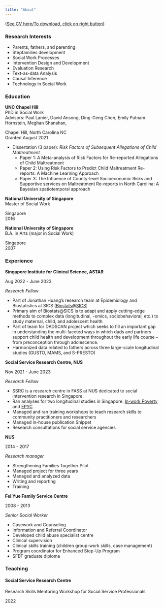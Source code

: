 ```yaml
---
title: "About"
---
```


([See CV here/To download, click on right button](https://github.com/gerardchung/cv_gerard/blob/main/gerard_cv_2023.pdf))

### Research Interests

-   Parents, fathers, and parenting
-   Stepfamilies development
-   Social Work Processes
-   Intervention Design and Development
-   Evaluation Research
-   Text-as-data Analysis
-   Causal Inference
-   Technology in Social Work

### Education

::: {.d-flex .justify-content-between}
<div>

**UNC Chapel Hill**\
PhD in Social Work\
Advisors: Paul Lanier, David Ansong, Ding-Geng Chen, Emily Putnam Hornstein, Meghan Shanahan,

</div>

::: text-end
Chapel Hill, North Carolina NC\
Granted August 2021
:::
:::

-   Dissertation (3 paper): *Risk Factors of Subsequent Allegations of Child Maltreatment*
    -   Paper 1: A Meta-analysis of Risk Factors for Re-reported Allegations of Child Maltreatment
    -   Paper 2: Using Risk Factors to Predict Child Maltreatment Re-reports: A Machine Learning Approach
    -   Paper 3: The Influence of County-level Socioeconomic Risks and Supportive services on Maltreatment Re-reports in North Carolina: A Bayesian spatiotemporal approach

::: {.d-flex .justify-content-between}
<div>

**National University of Singapore**\
Master of Social Work

</div>

::: text-end
Singapore\
2016
:::
:::

::: {.d-flex .justify-content-between}
<div>

**National University of Singapore**\
B.A. in Arts (major in Social Work)

</div>

::: text-end
Singapore\
2007
:::
:::

### Experience

::: {.d-flex .justify-content-between}
<div>

**Singapore Institute for Clinical Science, ASTAR**

</div>

::: text-end
Aug 2022 - June 2023
:::
:::

*Research Fellow*

-   Part of Jonathan Huang's research team at Epidemiology and Biostatistics at SICS ([Biostats\@SICS](https://huangresearchgroup.mystrikingly.com/))
-   Primary aim of Biostats\@SICS is to adapt and apply cutting-edge methods to complex data (longitudinal, -omics, sociobehavioral, etc.) to study maternal, child, and adolescent health
-   Part of team for DADSCAN project which seeks to fill an important gap in understanding the multi-faceted ways in which dads and partners support child health and development throughout the early life course -- from preconception through adolescence.
-   Harmonized data related to fathers across three large-scale longitudinal studies (GUSTO, MAMS, and S-PRESTO)

::: {.d-flex .justify-content-between}
<div>

**Social Service Research Centre, NUS**

</div>

::: text-end
Nov 2021 - June 2023
:::
:::

*Research Fellow*

-   SSRC is a research centre in FASS at NUS dedicated to social intervention research in Singapore.
-   Ran analyses for two longitudinal studies in Singapore: [In-work Poverty](https://fass.nus.edu.sg/ssr/research-projects/in-work-poverty-challenges-getting-by-among-the-young/) and [EPYC](https://fass.nus.edu.sg/ssr/research-projects/enhancing-positive-outcomes-in-youth-community/)
-   Managed and ran training workshops to teach research skills to community practitioners and researchers
-   Managed in-house publication Snippet
-   Research consultations for social service agencies

::: {.d-flex .justify-content-between}
<div>

**NUS**

</div>

::: text-end
2014 - 2017
:::
:::

*Research manager*

-   Strengthening Families Together Pilot
-   Managed project for three years
-   Managed and analyzed data
-   Writing and reporting
-   Training

::: {.d-flex .justify-content-between}
<div>

**Fei Yue Family Service Centre**

</div>

::: text-end
2008 - 2013
:::
:::

*Senior Social Worker*

-   Casework and Counseling
-   Information and Referral Coordinator
-   Developed child abuse specialist centre
-   Clinical supervision
-   Clinical skills training (children group-work skills, case management)
-   Program coordinator for Enhanced Step-Up Program
-   SFBT graduate diploma

### Teaching

#### Social Service Research Centre

::: {.d-flex .justify-content-between}
<div>

Research Skills Mentoring Workshop for Social Service Professionals

</div>

::: text-end
2022
:::
:::

